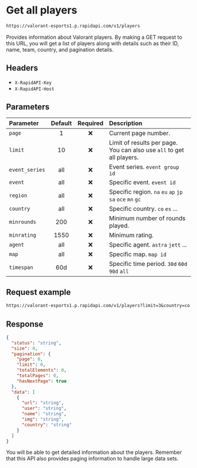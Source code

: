 # Get all players

```txt copy filename="GET"
https://valorant-esports1.p.rapidapi.com/v1/players
```

Provides information about Valorant players. By making a GET request to this URL, you will get a list of players along with details such as their ID, name, team, country, and pagination details.

## Headers

- `X-RapidAPI-Key`
- `X-RapidAPI-Host`

## Parameters

| Parameter      | Default | Required | Description                                                           |
| :------------- | :-----: | :------: | :-------------------------------------------------------------------- |
| `page`         |    1    |    ❌    | Current page number.                                                  |
| `limit`        |   10    |    ❌    | Limit of results per page. You can also use `all` to get all players. |
| `event_series` |   all   |    ❌    | Event series. `event group id`                                        |
| `event`        |   all   |    ❌    | Specific event. `event id`                                            |
| `region`       |   all   |    ❌    | Specific region. `na` `eu` `ap` `jp` `sa` `oce` `mn` `gc`             |
| `country`      |   all   |    ❌    | Specific country. `co` `es` ...                                       |
| `minrounds`    |   200   |    ❌    | Minimum number of rounds played.                                      |
| `minrating`    |  1550   |    ❌    | Minimum rating.                                                       |
| `agent`        |   all   |    ❌    | Specific agent. `astra` `jett` ...                                    |
| `map`          |   all   |    ❌    | Specific map. `map id`                                                |
| `timespan`     |   60d   |    ❌    | Specific time period. `30d` `60d` `90d` `all`                         |

## Request example

```txt copy filename="GET"
https://valorant-esports1.p.rapidapi.com/v1/players?limit=3&country=co
```

## Response

```json copy
{
  "status": "string",
  "size": 0,
  "pagination": {
    "page": 0,
    "limit": 0,
    "totalElements": 0,
    "totalPages": 0,
    "hasNextPage": true
  },
  "data": [
    {
      "url": "string",
      "user": "string",
      "name": "string",
      "img": "string",
      "country": "string"
    }
  ]
}
```

You will be able to get detailed information about the players. Remember that this API also provides paging information to handle large data sets.
